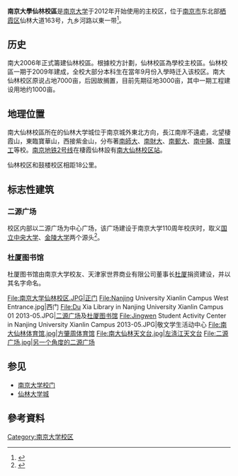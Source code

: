 {{Coord|32.115|N|118.955|E|display=title}}

'''南京大學仙林校區'''是[[南京大学|南京大学]]于2012年开始使用的主校区，位于[[南京市|南京市]]东北部[[栖霞区|栖霞区]]仙林大道163号，九乡河路以東一带<ref>{{cite news|title=南大高调“乔迁”仙林|author1=谈洁|date=2009-07-02|work=南京日报|url=http://www.njnews.cn/njbyw/newspd/2009/7/2/40283.shtml|language=zh-hans|deadurl=yes|archiveurl=https://web.archive.org/web/20131109172354/http://www.njnews.cn/njbyw/newspd/2009/7/2/40283.shtml|archivedate=2013-11-09|accessdate=2013-05-06}}</ref>。

== 历史 ==
南大2006年正式籌建仙林校區。根據校方計劃，仙林校區為學校主校區。仙林校區一期于2009年建成，全校大部分本科生在當年9月份入學時迁入该校区。南大仙林校区原说占地7000亩，后因故搁置，目前先期征地3000亩，其中一期工程建设用地约1000亩。

== 地理位置 ==
南大仙林校區所在的仙林大学城位于南京城外東北方向，長江南岸不遠處，北望棲霞山，東臨寶華山，西接紫金山，分布著[[南師大|南師大]]、[[南財大|南財大]]、[[南郵大|南郵大]]、[[南中醫|南中醫]]、[[南理工|南理工]]等校。[[南京地铁2号线|南京地铁2号线]]在棲霞仙林設有[[南大仙林校区站|南大仙林校区站]]。

仙林校区和鼓楼校区相距18公里。

== 标志性建筑 ==
=== 二源广场 ===
校区内部以二源广场为中心广场，该广场建设于南京大学110周年校庆时，取义[[国立中央大学|国立中央大学]]、[[金陵大学|金陵大学]]两个源头<ref>{{cite news|author=佚名|title=南京大学二源广场启用典礼|url=http://news.nju.edu.cn/show.php?id=26950&menuid=5|publisher=南京大学新闻网|date=2012-05-21|accessdate=2012-10-19|language=zh-hans|deadurl=yes|archiveurl=https://web.archive.org/web/20131109172641/http://news.nju.edu.cn/show.php?id=26950&menuid=5|archivedate=2013-11-09|df=}}</ref>。

=== 杜厦图书馆 ===
{{Main|杜厦图书馆}}
杜厦图书馆由南京大学校友、天津家世界商业有限公司董事长[[杜厦|杜厦]]捐资建设，并以其名字命名。

<gallery>
File:南京大学仙林校区.JPG|正门
File:Nanjing University Xianlin Campus West Entrance.jpg|西门
File:Du Xia Library in Nanjing University Xianlin Campus 01 2013-05.JPG|[[二源广场|二源广场]]及[[杜厦图书馆|杜厦图书馆]]
File:Jingwen Student Activity Center in Nanjing University Xianlin Campus 2013-05.JPG|敬文学生活动中心
File:南大仙林体育馆.jpg|方肇周体育馆
File:南大仙林天文台.jpg|左涤江天文台
File:二源广场.jpg|另一个角度的二源广场
</gallery>

== 参见 ==
* [[南京大学校门|南京大学校门]]
* [[仙林大学城|仙林大学城]]

== 參考資料 ==
{{reflist|2}}

{{Commons category|Nanjing University Xianlin campus}}
{{南京大学}}

[[Category:南京大学校区|Category:南京大学校区]]